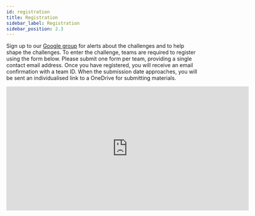 ```yaml
---
id: registration
title: Registration
sidebar_label: Registration
sidebar_position: 2.3
---
```


Sign up to our [Google group](https://groups.google.com/g/cadenza-challenge) for alerts about the challenges and to help shape the challenges.
To enter the challenge, teams are required to register using the form below. Please submit one form per team, providing a single contact email address. Once you have registered, you will receive an email confirmation with a team ID. When the submission date approaches, you will be sent an individualised link to a OneDrive for submitting materials.
<iframe src="https://docs.google.com/forms/d/e/1FAIpQLSdBw0JhQ9bg2ueTm1hdCBydf54728ooD_XMckCJzbbpVcQFkw/viewform?embedded=true" width="640" height="328" frameborder="0" marginheight="0" marginwidth="0">Loading…</iframe>